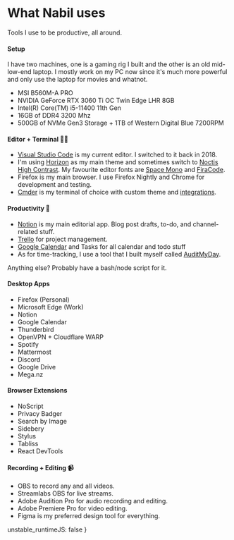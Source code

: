 
<SEO
	path='uses'
	title='Uses'
	description='Everything I use, everything I do.'
/>

# What Nabil uses

Tools I use to be productive, all around.

#### Setup

I have two machines, one is a gaming rig I built and the other is an old mid-low-end laptop. I mostly work on my PC now since it's much more powerful and only use the laptop for movies and whatnot. 

- MSI B560M-A PRO
- NVIDIA GeForce RTX 3060 Ti OC Twin Edge LHR 8GB
- Intel(R) Core(TM) i5-11400 11th Gen
- 16GB of DDR4 3200 Mhz
- 500GB of NVMe Gen3 Storage + 1TB of Western Digital Blue 7200RPM

#### Editor + Terminal 👨‍💻

- [Visual Studio Code] is my current editor. I switched to it back in 2018.
- I'm using [Horizon] as my main theme and sometimes switch to [Noctis High Contrast]. My favourite editor fonts are [Space Mono] and [FiraCode].
- Firefox is my main browser. I use Firefox Nightly and Chrome for development and testing.
- [Cmder] is my terminal of choice with custom theme and [integrations].

#### Productivity 💪

- [Notion] is my main editorial app. Blog post drafts, to-do, and channel-related stuff.
- [Trello] for project management.
- [Google Calendar] and Tasks for all calendar and todo stuff
- As for time-tracking, I use a tool that I built myself called [AuditMyDay].

Anything else? Probably have a bash/node script for it.

#### Desktop Apps

- Firefox (Personal)
- Microsoft Edge (Work)
- Notion
- Google Calendar
- Thunderbird
- OpenVPN + Cloudflare WARP
- Spotify
- Mattermost
- Discord
- Google Drive
- Mega.nz


#### Browser Extensions

- NoScript
- Privacy Badger
- Search by Image
- Sidebery
- Stylus
- Tabliss
- React DevTools

#### Recording + Editing 📹

- OBS to record any and all videos.
- Streamlabs OBS for live streams.
- Adobe Audition Pro for audio recording and editing.
- Adobe Premiere Pro for video editing.
- Figma is my preferred design tool for everything.

[visual studio code]: https://code.visualstudio.com/
[google calendar]: https://www.google.com/calendar/about/
[shades of purple]: https://marketplace.visualstudio.com/items?itemName=ahmadawais.shades-of-purple
[noctis high contrast]: https://marketplace.visualstudio.com/items?itemName=Kamen.noctis-high-contrast
[horizon]: https://marketplace.visualstudio.com/items?itemName=jolaleye.horizon-theme-vscode
[space mono]: https://fonts.google.com/specimen/Space+Mono
[firacode]: https://github.com/tonsky/FiraCode
[github light]: https://marketplace.visualstudio.com/items?itemName=Hyzeta.vscode-theme-github-light
[cmder]: https://cmder.net/
[notion]: https://www.notion.so/
[trello]: https://trello.com/
[integrations]: https://github.com/AmrEldib/cmder-powerline-prompt
[auditmyday]: https://auditmyday.netlify.app/

  unstable_runtimeJS: false
}

